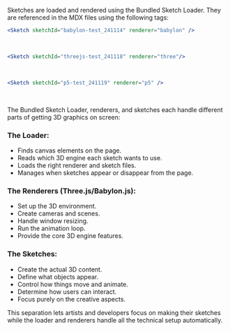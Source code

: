 ﻿

Sketches are loaded and rendered using the Bundled Sketch Loader.  They are referenced in the MDX files using the following tags:

```jsx
<Sketch sketchId="babylon-test_241114" renderer="babylon" />
```
<Sketch sketchId="babylon-test_241114" renderer="babylon" />

<br/>

```jsx
<Sketch sketchId="threejs-test_241118" renderer="three"/>
```
<Sketch sketchId="threejs-test_241118" renderer="three"/>

<br/>

```jsx
<Sketch sketchId="p5-test_241119" renderer="p5" />
```
<Sketch sketchId="p5-test_241119" renderer="p5" />

<br/>

The Bundled Sketch Loader, renderers, and sketches each handle different parts of getting 3D graphics on screen:

### The Loader:
- Finds canvas elements on the page.
- Reads which 3D engine each sketch wants to use.
- Loads the right renderer and sketch files.
- Manages when sketches appear or disappear from the page.

### The Renderers (Three.js/Babylon.js):
- Set up the 3D environment.
- Create cameras and scenes.
- Handle window resizing.
- Run the animation loop.
- Provide the core 3D engine features.

### The Sketches:
- Create the actual 3D content.
- Define what objects appear.
- Control how things move and animate.
- Determine how users can interact.
- Focus purely on the creative aspects.

This separation lets artists and developers focus on making their sketches while the loader and renderers handle all the technical setup automatically.

<CodeSnippet src="SketchLoader.astro" lang="typescript"/>